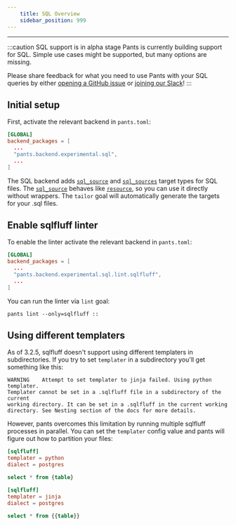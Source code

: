 ```yaml
---
    title: SQL Overview
    sidebar_position: 999
---
```


---

:::caution SQL support is in alpha stage
Pants is currently building support for SQL. Simple use cases might be
supported, but many options are missing.

Please share feedback for what you need to use Pants with your SQL queries by
either [opening a GitHub
issue](https://github.com/pantsbuild/pants/issues/new/choose) or [joining our
Slack](/community/getting-help)!
:::

## Initial setup

First, activate the relevant backend in `pants.toml`:

```toml title="pants.toml"
[GLOBAL]
backend_packages = [
  ...
  "pants.backend.experimental.sql",
  ...
]
```

The SQL backend adds [`sql_source`](../../reference/targets/sql_source.mdx) and
[`sql_sources`](../../reference/targets/sql_sources.mdx) target types for SQL
files. The [`sql_source`](../../reference/targets/sql_source.mdx) behaves like
[`resource`](../../reference/targets/resource.mdx), so you can use it directly
without wrappers. The `tailor` goal will automatically generate the targets for
your .sql files.

## Enable sqlfluff linter

To enable the linter activate the relevant backend in `pants.toml`:

```toml title="pants.toml"
[GLOBAL]
backend_packages = [
  ...
  "pants.backend.experimental.sql.lint.sqlfluff",
  ...
]
```

You can run the linter via `lint` goal:
```
pants lint --only=sqlfluff ::
```

## Using different templaters

As of 3.2.5, sqlfluff doesn't support using different templaters in
subdirectories. If you try to set `templater` in a subdirectory you'll get
something like this:

```
WARNING    Attempt to set templater to jinja failed. Using python templater.
Templater cannot be set in a .sqlfluff file in a subdirectory of the current
working directory. It can be set in a .sqlfluff in the current working
directory. See Nesting section of the docs for more details.
```

However, pants overcomes this limitation by running multiple sqlfluff processes
in parallel. You can set the `templater` config value and pants will figure out
how to partition your files:

```toml tab={"label":"a/.sqlfluff"}
[sqlfluff]
templater = python
dialect = postgres
```

```sql tab={"label":"a/query.sql"}
select * from {table}
```

```toml tab={"label":"b/.sqlfluff"}
[sqlfluff]
templater = jinja
dialect = postgres
```

```sql tab={"label":"b/query.sql"}
select * from {{table}}
```
